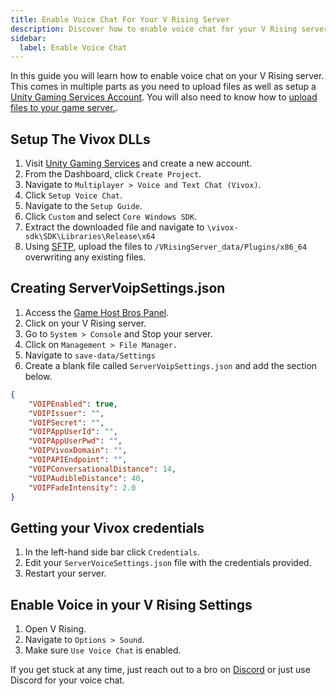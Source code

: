 ```yaml
---
title: Enable Voice Chat For Your V Rising Server
description: Discover how to enable voice chat for your V Rising server in our easy to follow guide.
sidebar:
  label: Enable Voice Chat
---
```


In this guide you will learn how to enable voice chat on your V Rising server. This comes in multiple parts as you need to upload files as well as setup a [Unity Gaming Services Account](https://dashboard.unity3d.com/gaming/login). You will also need to know how to [upload files to your game server.](/getting-started/uploading-files/).

## Setup The Vivox DLLs

1. Visit [Unity Gaming Services](https://dashboard.unity3d.com/gaming/login) and create a new account. 
2. From the Dashboard, click `Create Project`.
3. Navigate to `Multiplayer > Voice and Text Chat (Vivox)`.
4. Click `Setup Voice Chat`.
5. Navigate to the `Setup Guide`. 
6. Click `Custom` and select `Core Windows SDK`.
7. Extract the downloaded file and navigate to `\vivox-sdk\SDK\Libraries\Release\x64`
8. Using [SFTP](/getting-started/uploading-files/), upload the files to `/VRisingServer_data/Plugins/x86_64` overwriting any existing files.

## Creating ServerVoipSettings.json

1. Access the [Game Host Bros Panel](https://panel.gamehostbros.com/).
2. Click on your V Rising server.
3. Go to `System > Console` and Stop your server.
4. Click on `Management > File Manager.`
5. Navigate to `save-data/Settings`
6. Create a blank file called `ServerVoipSettings.json` and add the section below.

```json
{
    "VOIPEnabled": true,
    "VOIPIssuer": "",
    "VOIPSecret": "",
    "VOIPAppUserId": "",
    "VOIPAppUserPwd": "",
    "VOIPVivoxDomain": "",
    "VOIPAPIEndpoint": "",
    "VOIPConversationalDistance": 14,
    "VOIPAudibleDistance": 40,
    "VOIPFadeIntensity": 2.0
}
```

## Getting your Vivox credentials

1. In the left-hand side bar click `Credentials`.
2. Edit your `ServerVoiceSettings.json` file with the credentials provided.
3. Restart your server.

## Enable Voice in your V Rising Settings

1. Open V Rising.
2. Navigate to `Options > Sound`.
3. Make sure `Use Voice Chat` is enabled.

If you get stuck at any time, just reach out to a bro on [Discord](https://discord.gg/FN4XgbAwzr) or just use Discord for your voice chat.
